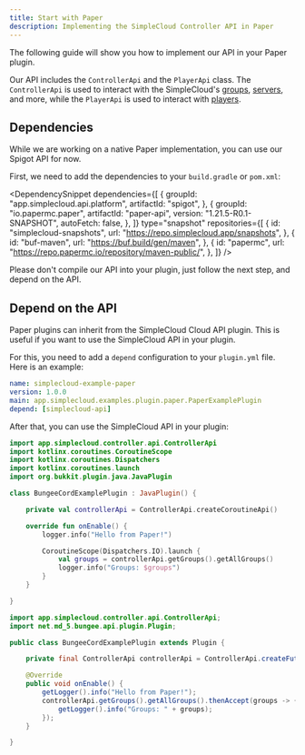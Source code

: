 ```yaml
---
title: Start with Paper
description: Implementing the SimpleCloud Controller API in Paper
---
```


The following guide will show you how to implement our API in your Paper plugin.

Our API includes the `ControllerApi` and the `PlayerApi` class. The `ControllerApi` is used to interact with the SimpleCloud's [groups](/docs/manual/setup/groups), [servers](/docs/manual/setup/servers), and more, while the `PlayerApi` is used to interact with [players](/docs/manual/droplets/player).

## Dependencies

While we are working on a native Paper implementation, you can use our Spigot API for now.

First, we need to add the dependencies to your `build.gradle` or `pom.xml`:

<DependencySnippet
  dependencies={[
    {
      groupId: "app.simplecloud.api.platform",
      artifactId: "spigot",
    },
    {
      groupId: "io.papermc.paper",
      artifactId: "paper-api",
      version: "1.21.5-R0.1-SNAPSHOT",
      autoFetch: false,
    },
  ]}
  type="snapshot"
  repositories={[
    {
      id: "simplecloud-snapshots",
      url: "https://repo.simplecloud.app/snapshots",
    },
    {
      id: "buf-maven",
      url: "https://buf.build/gen/maven",
    },
    {
      id: "papermc",
      url: "https://repo.papermc.io/repository/maven-public/",
    },
  ]}
/>

<Callout type="warn">
  Please don't compile our API into your plugin, just follow the next step, and
  depend on the API.
</Callout>

## Depend on the API

Paper plugins can inherit from the SimpleCloud Cloud API plugin. This is useful if you want to use the SimpleCloud API in your plugin.

For this, you need to add a `depend` configuration to your `plugin.yml` file. Here is an example:

```yaml
name: simplecloud-example-paper
version: 1.0.0
main: app.simplecloud.examples.plugin.paper.PaperExamplePlugin
depend: [simplecloud-api]
```

After that, you can use the SimpleCloud API in your plugin:

```kotlin tab="Kotlin"
import app.simplecloud.controller.api.ControllerApi
import kotlinx.coroutines.CoroutineScope
import kotlinx.coroutines.Dispatchers
import kotlinx.coroutines.launch
import org.bukkit.plugin.java.JavaPlugin

class BungeeCordExamplePlugin : JavaPlugin() {

    private val controllerApi = ControllerApi.createCoroutineApi()

    override fun onEnable() {
        logger.info("Hello from Paper!")

        CoroutineScope(Dispatchers.IO).launch {
            val groups = controllerApi.getGroups().getAllGroups()
            logger.info("Groups: $groups")
        }
    }

}
```

```java tab="Java"
import app.simplecloud.controller.api.ControllerApi;
import net.md_5.bungee.api.plugin.Plugin;

public class BungeeCordExamplePlugin extends Plugin {

    private final ControllerApi controllerApi = ControllerApi.createFutureApi();

    @Override
    public void onEnable() {
        getLogger().info("Hello from Paper!");
        controllerApi.getGroups().getAllGroups().thenAccept(groups -> {
            getLogger().info("Groups: " + groups);
        });
    }

}
```
